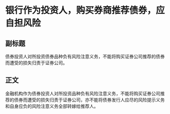 # 银行作为投资人，购买券商推荐债券，应自担风险
## 副标题
债券投资人对所投资债券品种负有风险注意义务，不能将购买证券公司推荐的债券而遭受的损失归责于证券公司。
## 正文
金融机构作为债券投资人对所投资品种负有风险注意义务，不能将购买证券公司推荐的债券而遭受的损失归责于证券公司，亦不能将债券发行人应尽的风险提示义务和自身应负的风险注意义务全部转嫁给推荐人。